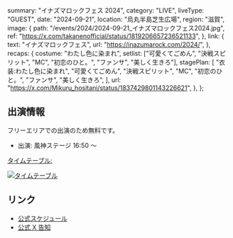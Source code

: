   summary: "イナズマロックフェス 2024",
  category: "LIVE",
  liveType: "GUEST",
  date: "2024-09-21",
  location: "烏丸半島芝生広場",
  region: "滋賀",
  image: {
    path: "/events/2024/2024-09-21_イナズマロックフェス2024.jpg",
    ref: "https://x.com/takanenofficial/status/1819206657236521133",
  },
  link: {
    text: "イナズマロックフェス",
    url: "https://inazumarock.com/2024/",
  },
  recaps: {
    costume: "わたし色に染まれ",
    setlist: ["可愛くてごめん", "決戦スピリット", "MC", "初恋のひと。", "ファンサ", "美しく生きろ"],
    stagePlan: [
      "衣装:わたし色に染まれ",
      "可愛くてごめん",
      "決戦スピリット",
      "MC",
      "初恋のひと。",
      "ファンサ",
      "美しく生きろ",
    ],
    url: "https://x.com/Mikuru_hositani/status/1837429801143226621",
  },
};

## 出演情報

フリーエリアでの出演のため無料です。

- 出演: 風神ステージ 16:50 〜

[タイムテーブル:](https://x.com/irf_official/status/1829685536786956333)

[![タイムテーブル](/events/2024/2024-09-21_イナズマロックフェス2024%20タイムテーブル.jpg)](/events/2024/2024-09-21_イナズマロックフェス2024%20タイムテーブル.jpg)

## リンク

- [公式スケジュール](https://takanenonadeshiko.jp/events/event/イナズマロックフェス/)
- [公式 X 告知](https://x.com/takanenofficial/status/1819206657236521133)

